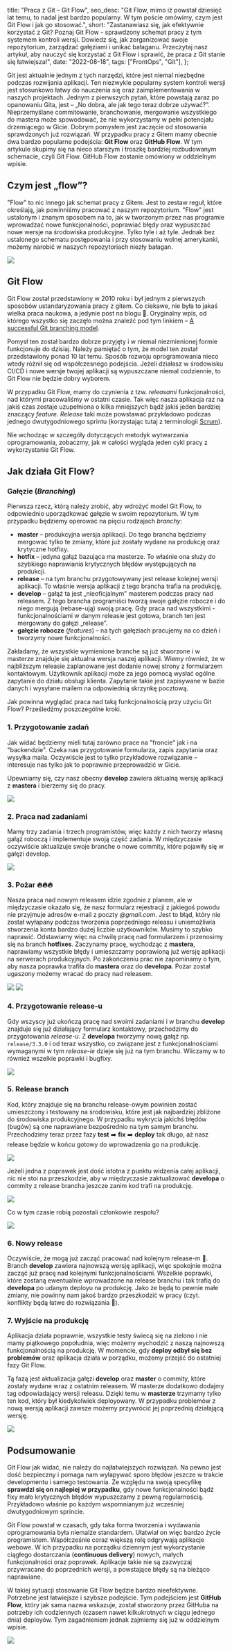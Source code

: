   title: "Praca z Git – Git Flow",
  seo_desc:
    "Git Flow, mimo iż powstał dziesięć lat temu, to nadal jest bardzo popularny. W tym poście omówimy, czym jest Git Flow i jak go stosować.",
  short:
    "Zastanawiasz się, jak efektywnie korzystać z Git? Poznaj Git Flow - sprawdzony schemat pracy z tym systemem kontroli wersji. Dowiedz się, jak zorganizować swoje repozytorium, zarządzać gałęziami i unikać bałaganu. Przeczytaj nasz artykuł, aby nauczyć się korzystać z Git Flow i sprawić, że praca z Git stanie się łatwiejsza!",
  date: "2022-08-18",
  tags: ["FrontOps", "Git"],
};

Git jest aktualnie jednym z tych narzędzi, które jest niemal niezbędne podczas rozwijania aplikacji. Ten niezwykle popularny system kontroli wersji jest stosunkowo łatwy do nauczenia się oraz zaimplementowania w naszych projektach. Jednym z pierwszych pytań, które powstają zaraz po opanowaniu Gita, jest – „No dobra, ale jak tego teraz dobrze używać?”. Nieprzemyślane commitowanie, branchowanie, mergowanie wszystkiego do mastera może spowodować, że nie wykorzystamy w pełni potencjału drzemiącego w Gicie. Dobrym pomysłem jest zaczęcie od stosowania sprawdzonych już rozwiązań. W przypadku pracy z Gitem mamy obecnie dwa bardzo popularne podejścia: **Git Flow** oraz **GitHub Flow**. W tym artykule skupimy się na nieco starszym i troszkę bardziej rozbudowanym schemacie, czyli Git Flow. GitHub Flow zostanie omówiony w oddzielnym wpisie.

## Czym jest „flow”?

"Flow" to nic innego jak schemat pracy z Gitem. Jest to zestaw reguł, które określają, jak powinniśmy pracować z naszym repozytorium. "Flow" jest ustalonym i znanym sposobem na to, jak w tworzonym przez nas programie wprowadzać nowe funkcjonalności, poprawiać błędy oraz wypuszczać nowe wersje na środowiska produkcyjne. Tylko tyle i aż tyle. Jednak bez ustalonego schematu postępowania i przy stosowaniu wolnej amerykanki, możemy narobić w naszych repozytoriach niezły bałagan.

<img src="/blog/praca-z-git-git-flow/mess.gif" />

## Git Flow

Git Flow został przedstawiony w 2010 roku i był jednym z pierwszych sposobów ustandaryzowania pracy z gitem. Co ciekawe, nie była to jakaś wielka praca naukowa, a jedynie post na blogu 🙂. Oryginalny wpis, od którego wszystko się zaczęło można znaleźć pod tym linkiem – [A successful Git branching model](https://nvie.com/posts/a-successful-git-branching-model/).

Pomysł ten został bardzo dobrze przyjęty i w niemal niezmienionej formie funkcjonuje do dzisiaj. Należy pamiętać o tym, że model ten został przedstawiony ponad 10 lat temu. Sposób rozwoju oprogramowania nieco wtedy różnił się od współczesnego podejścia. Jeżeli działasz w środowisku CI/CD i nowe wersje twojej aplikacji są wypuszczane niemal codziennie, to Git Flow nie będzie dobry wyborem.

W przypadku Git Flow, mamy do czynienia z tzw. _releasami_ funkcjonalności, nad którymi pracowaliśmy w ostatni czasie. Tak więc nasza aplikacja raz na jakiś czas zostaje uzupełniona o kilka mniejszych bądź jakiś jeden bardziej znaczący _feature_. _Release_ taki może powstawać przykładowo podczas jednego dwutygodniowego sprintu (korzystając tutaj z terminologii [Scrum](https://pl.wikipedia.org/wiki/Scrum)).

Nie wchodząc w szczegóły dotyczących metodyk wytwarzania oprogramowania, zobaczmy, jak w całości wygląda jeden cykl pracy z wykorzystanie Git Flow.

## Jak działa Git Flow?

### Gałęzie (_Branching_)

Pierwsza rzecz, którą należy zrobić, aby wdrożyć model Git Flow, to odpowiednio uporządkować gałęzie w swoim repozytorium. W tym przypadku będziemy operować na pięciu rodzajach _branchy_:

- **master** – produkcyjna wersja aplikacji. Do tego brancha będziemy mergować tylko te zmiany, które już zostały wydane na produkcję oraz krytyczne hotfixy.
- **hotfix** – jedyna gałąź bazująca ma masterze. To właśnie ona służy do szybkiego naprawiania krytycznych błędów występujących na produkcji.
- **release** – na tym branchu przygotowywany jest release kolejnej wersji aplikacji. To właśnie wersja aplikacji z tego brancha trafia na produkcję.
- **develop** – gałąź ta jest „nieoficjalnym” masterem podczas pracy nad releasem. Z tego brancha programiści tworzą swoje gałęzie robocze i do niego mergują (rebase-ują) swoją pracę. Gdy praca nad wszystkimi - funkcjonalnościami w danym releasie jest gotowa, branch ten jest mergowany do gałęzi „release”.
- **gałęzie robocze** (_features_) – na tych gałęziach pracujemy na co dzień i tworzymy nowe funkcjonalności.

Zakładamy, że wszystkie wymienione branche są już stworzone i w masterze znajduje się aktualna wersja naszej aplikacji. Wiemy również, że w najbliższym releasie zaplanowane jest dodanie nowej strony z formularzem kontaktowym. Użytkownik aplikacji może za jego pomocą wysłać ogólne zapytanie do działu obsługi klienta. Zapytanie takie jest zapisywane w bazie danych i wysyłane mailem na odpowiednią skrzynkę pocztową.

Jak powinna wyglądać praca nad taką funkcjonalnością przy użyciu Git Flow? Prześledźmy poszczególne kroki.

### **1. Przygotowanie zadań**

Jak widać będziemy mieli tutaj zarówno prace na "froncie" jak i na "backendzie". Czeka nas przygotowanie formularza, zapis zapytania oraz wysyłka maila. Oczywiście jest to tylko przykładowe rozwiązanie – interesuje nas tylko jak to poprawnie przeprowadzić w Gicie.

Upewniamy się, czy nasz obecny **develop** zawiera aktualną wersję aplikacji z **mastera** i bierzemy się do pracy.

<img src="/blog/praca-z-git-git-flow/gitFLow1.webp" />

### **2. Praca nad zadaniami**

Mamy trzy zadania i trzech programistów, więc każdy z nich tworzy własną gałąź roboczą i implementuje swoją część zadania. W międzyczasie oczywiście aktualizuje swoje branche o nowe commity, które pojawiły się w gałęzi develop.

<img src="/blog/praca-z-git-git-flow/gitFLow2.webp" />

### **3. Pożar 🔥🔥🔥**

Nasza praca nad nowym releasem idzie zgodnie z planem, ale w międzyczasie okazało się, że nasz formularz rejestracji z jakiegoś powodu nie przyjmuje adresów e-mail z poczty _@gmail.com_. Jest to błąd, który nie został wyłapany podczas tworzenia poprzedniego releasu i uniemożliwia stworzenia konta bardzo dużej liczbie użytkowników. Musimy to szybko naprawić. Odstawiamy więc na chwilę pracę nad formularzem i przenosimy się na branch **hotfixes**. Zaczynamy pracę, wychodząc z **mastera**, naprawiamy wszystkie błędy i umieszczamy poprawioną już wersję aplikacji na serwerach produkcyjnych. Po zakończeniu prac nie zapominamy o tym, aby nasza poprawka trafiła do **mastera** oraz do **developa**. Pożar został ugaszony możemy wracać do pracy nad releasem.

<img src="/blog/praca-z-git-git-flow/fire.gif" width={300} />

<img src="/blog/praca-z-git-git-flow/gitFLow3.webp" />

### **4. Przygotowanie release-u**

Gdy wszyscy już ukończą pracę nad swoimi zadaniami i w branchu **develop** znajduje się już działający formularz kontaktowy, przechodzimy do przygotowania _release-u_. Z **developa** tworzymy nową gałąź np. `release/3.3.0` i od teraz wszystko, co związane jest z funkcjonalnościami wymaganymi w tym _release-ie_ dzieje się już na tym branchu. Wliczamy w to również wszelkie poprawki i bugfixy.

<img src="/blog/praca-z-git-git-flow/gitFLow4.webp" />

### **5. Release branch**

Kod, który znajduje się na branchu release-owym powinien zostać umieszczony i testowany na środowisku, które jest jak najbardziej zbliżone do środowiska produkcyjnego. W przypadku wykrycia jakichś błędów (bugów) są one naprawiane bezpośrednio na tym samym branchu. Przechodzimy teraz przez fazy **test** ➡️ **fix** ➡️ **deploy** tak długo, aż nasz release będzie w końcu gotowy do wprowadzenia go na produkcję.

<img src="/blog/praca-z-git-git-flow/release.webp" />

Jeżeli jedna z poprawek jest dość istotna z punktu widzenia całej aplikacji, nic nie stoi na przeszkodzie, aby w międzyczasie zaktualizować **developa** o commity z release brancha jeszcze zanim kod trafi na produkcję.

<img src="/blog/praca-z-git-git-flow/gitFLow5.webp" />

Co w tym czasie robią pozostali członkowie zespołu?

<img src="/blog/praca-z-git-git-flow/sleep.gif" />

### **6. Nowy release**

Oczywiście, że mogą już zacząć pracować nad kolejnym release-m 🙂. Branch **develop** zawiera najnowszą wersję aplikacji, więc spokojnie można zacząć już pracę nad kolejnymi funkcjonalnościami. Wszelkie poprawki, które zostaną ewentualnie wprowadzone na release branchu i tak trafią do **developa** po udanym deployu na produkcję. Jako że będą to pewnie małe zmiany, nie powinny nam jakoś bardzo przeszkodzić w pracy (czyt. konflikty będą łatwe do rozwiązania 🙂).

### **7. Wyjście na produkcję**

Aplikacja działa poprawnie, wszystkie testy świecą się na zielono i nie mamy piątkowego popołudnia, więc możemy wychodzić z naszą najnowszą funkcjonalnością na produkcję. W momencie, gdy **deploy odbył się bez problemów** oraz aplikacja działa w porządku, możemy przejść do ostatniej fazy Git Flow.

Tą fazą jest aktualizacja gałęzi **develop** oraz **master** o commity, które zostały wydane wraz z ostatnim releasem. W masterze dodatkowo dodajmy tag odpowiadający wersji releasu. Dzięki temu w **masterze** trzymamy tylko ten kod, który był kiedykolwiek deployowany. W przypadku problemów z nową wersją aplikacji zawsze możemy przywrócić jej poprzednią działającą wersję.

<img src="/blog/praca-z-git-git-flow/gitFLow6.webp" />

## Podsumowanie

Git Flow jak widać, nie należy do najłatwiejszych rozwiązań. Na pewno jest dość bezpieczny i pomaga nam wyłapywać sporo błędów jeszcze w trakcie developmentu i samego testowania. Ze względu na swoją specyfikę **sprawdzi się on najlepiej w przypadku**, gdy nowe funkcjonalności bądź fixy mało krytycznych błędów wypuszczamy z pewną regularnością. Przykładowo właśnie po każdym wspomnianym już wcześniej dwutygodniowym sprincie.

Git Flow powstał w czasach, gdy taka forma tworzenia i wydawania oprogramowania była niemalże standardem. Ułatwiał on więc bardzo życie programistom. Współcześnie coraz większą rolę odgrywają aplikacje webowe. W ich przypadku na porządku dziennym jest wykorzystanie ciągłego dostarczania (**continuous delivery**) nowych, małych funkcjonalności oraz poprawek. Aplikacje takie nie są zazwyczaj przywracane do poprzednich wersji, a powstające błędy są na bieżąco naprawiane.

W takiej sytuacji stosowanie Git Flow będzie bardzo nieefektywne. Potrzebne jest łatwiejsze i szybsze podejście. Tym podejściem jest **GitHub Flow**, który jak sama nazwa wskazuje, został stworzony przez GitHuba na potrzeby ich codziennych (czasem nawet kilkukrotnych w ciągu jednego dnia) deployów. Tym zagadnieniem jednak zajmiemy się już w oddzielnym wpisie.

<img src="/blog/praca-z-git-git-flow/gitFLow7.webp" />
